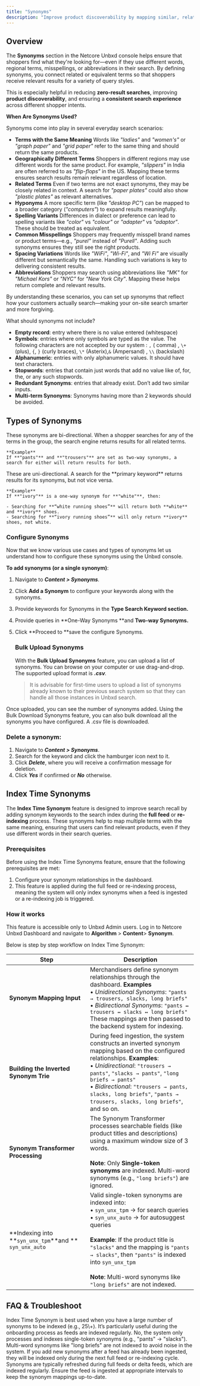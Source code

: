 ```yaml
---
title: "Synonyms"
description: "Improve product discoverability by mapping similar, related, or alternate search terms using synonyms feature."
---
```


## Overview

The **Synonyms** section in the Netcore Unbxd console helps ensure that shoppers find what they're looking for—even if they use different words, regional terms, misspellings, or abbreviations in their search. By defining synonyms, you connect related or equivalent terms so that shoppers receive relevant results for a variety of query styles.

This is especially helpful in reducing **zero-result searches**, improving **product discoverability**, and ensuring a **consistent search experience** across different shopper intents.

**When Are Synonyms Used?**

Synonyms come into play in several everyday search scenarios:

- **Terms with the Same Meaning**
  Words like _"ladies"_ and _"women's"_ or _"graph paper"_ and _"grid paper"_ refer to the same thing and should return the same products.
- **Geographically Different Terms**
  Shoppers in different regions may use different words for the same product. For example, _"slippers"_ in India are often referred to as _"flip-flops"_ in the US. Mapping these terms ensures search results remain relevant regardless of location.
- **Related Terms**
  Even if two terms are not exact synonyms, they may be closely related in context. A search for _"paper plates"_ could also show _"plastic plates"_ as relevant alternatives.
- **Hyponyms**
  A more specific term (like _"desktop PC"_) can be mapped to a broader category (_"computers"_) to expand results meaningfully.
- **Spelling Variants**
  Differences in dialect or preference can lead to spelling variants like _"color"_ vs _"colour"_ or _"adapter"_ vs _"adaptor"_. These should be treated as equivalent.
- **Common Misspellings**
  Shoppers may frequently misspell brand names or product terms—e.g., _"purel"_ instead of _"Purell"_. Adding such synonyms ensures they still see the right products.
- **Spacing Variations**
  Words like _"WiFi"_, _"Wi-Fi"_, and _"Wi Fi"_ are visually different but semantically the same. Handling such variations is key to delivering consistent results.
- **Abbreviations**
  Shoppers may search using abbreviations like _"MK"_ for _"Michael Kors"_ or _"NYC"_ for _"New York City"_. Mapping these helps return complete and relevant results.

By understanding these scenarios, you can set up synonyms that reflect how your customers actually search—making your on-site search smarter and more forgiving.

<Info>
  What should synonyms not include?

  - **Empty record**: entry where there is no value entered (whitespace)
  - **Symbols**: entries where only symbols are typed as the value. The following characters are not accepted by our system : `,` ( comma) , `\+` (plus), `{`, `}` (curly braces), `\*` (Asterix),`&` (Ampersand) , `\\` (backslash) 
  - **Alphanumeric**: entries with only alphanumeric values. It should have text characters.
  - **Stopwords**: entries that contain just words that add no value like of, for, the, or any such stopwords.
  - **Redundant Synonyms**: entries that already exist. Don’t add two similar inputs.
  - **Multi-term Synonyms**: Synonyms having more than 2 keywords should be avoided. 
</Info>

## Types of Synonyms

<Tabs>
  <Tab title="Two-Way Synonyms">
    These synonyms are bi-directional. When a shopper searches for any of the terms in the group, the search engine returns results for all related terms.

    **Example**
    If **"pants"** and **"trousers"** are set as two-way synonyms, a search for either will return results for both.
  </Tab>
  <Tab title="One-Way Synonyms">
    These are uni-directional. A search for the **primary keyword** returns results for its synonyms, but not vice versa.

    **Example**
    If **"ivory"** is a one-way synonym for **"white"**, then:

    - Searching for **“white running shoes”** will return both **white** and **ivory** shoes.
    - Searching for **“ivory running shoes”** will only return **ivory** shoes, not white.
  </Tab>
</Tabs>

### **Configure Synonyms**

Now that we know various use cases and types of synonyms let us understand how to configure these synonyms using the Unbxd console. 

**To add synonyms (or a single synonym)**:

1. Navigate to **_Content \> Synonyms_**_._
2. Click **Add a Synonym** to configure your keywords along with the synonyms.
3. Provide keywords for Synonyms in the **Type Search Keyword section.**
4. Provide queries in \*\*One-Way Synonyms \*\*and **Two-way Synonyms.**
5. Click \*\*Proceed to \*\*save the configure Synonyms.

   ### Bulk Upload Synonyms

   With the **Bulk Upload Synonyms** feature, you can upload a list of synonyms. You can browse on your computer or use drag-and-drop. The supported upload format is **_.csv_**_._ 

   > It is advisable for first-time users to upload a list of synonyms already known to their previous search system so that they can handle all those instances in Unbxd search. 

Once uploaded, you can see the number of synonyms added. Using the Bulk Download Synonyms feature, you can also bulk download all the synonyms you have configured. A .csv file is downloaded.

### **Delete a synonym**:

1. Navigate to **_Content \> Synonyms_**.
2. Search for the keyword and click the hamburger icon next to it. 
3. Click **_Delete_**, where you will receive a confirmation message for deletion. 
4. Click **_Yes_** if confirmed or **_No_** otherwise.

## **Index Time Synonyms**

The **Index Time Synonym** feature is designed to improve search recall by adding synonym keywords to the search index during the **full feed** or **re-indexing** process. These synonyms help to map multiple terms with the same meaning, ensuring that users can find relevant products, even if they use different words in their search queries.

### **Prerequisites**

Before using the Index Time Synonyms feature, ensure that the following prerequisites are met:

1. Configure your synonym relationships in the dashboard.
2. This feature is applied during the full feed or re-indexing process, meaning the system will only index synonyms when a feed is ingested or a re-indexing job is triggered.

### **How it works**

This feature is accessible only to Unbxd Admin users. Log in to Netcore Unbxd Dashboard and navigate to **Algorithm** \> **Content**\> **Synonym**.

Below is step by step workflow on Index Time Synonym:

| Step                                                   | Description                                                                                                                                                                                                                                                                                                                                                              |
| ------------------------------------------------------ | ------------------------------------------------------------------------------------------------------------------------------------------------------------------------------------------------------------------------------------------------------------------------------------------------------------------------------------------------------------------------ |
| **Synonym Mapping Input**                              | Merchandisers define synonym relationships through the dashboard. **Examples** <br />• _Unidirectional Synonyms_: `"pants → trousers, slacks, long briefs"`<br />• _Bidirectional Synonyms_: `"pants ↔ trousers ↔ slacks ↔ long briefs"` These mappings are then passed to the backend system for indexing.                                                              |
| **Building the Inverted Synonym Trie**                 | During feed ingestion, the system constructs an inverted synonym mapping based on the configured relationships. **Examples**: <br />• _Unidirectional_: `"trousers → pants"`, `"slacks → pants"`, `"long briefs → pants"` <br />• _Bidirectional_: `"trousers → pants, slacks, long briefs"`, `"pants → trousers, slacks, long briefs"`, and so on.                      |
| **Synonym Transformer Processing**                     | The Synonym Transformer processes searchable fields (like product titles and descriptions) using a maximum window size of 3 words.<br /><br /> **Note**: Only **Single-token synonyms** are indexed. Multi-word synonyms (e.g., `"long briefs"`) are ignored.                                                                                                            |
| **Indexing into **`syn_unx_tpm`**and ** `syn_unx_auto` | Valid single-token synonyms are indexed into: <br />• `syn_unx_tpm` → for search queries <br />• `syn_unx_auto` → for autosuggest queries <br /><br />**Example**: If the product title is `"slacks"` and the mapping is `"pants → slacks"`, then `"pants"` is indexed into `syn_unx_tpm`<br /><br />**Note**: Multi-word synonyms like `"long briefs"` are not indexed. |

## FAQ & Troubleshoot

<Accordion title="When should I use Index Time Synonym?">
  Index Time Synonym is best used when you have a large number of synonyms to be indexed (e.g., 25\+). It’s particularly useful during the onboarding process as feeds are indexed regularly.
</Accordion>

<Accordion title="Can I index multi-word synonyms?">
  No, the system only processes and indexes single-token synonyms (e.g., "pants" → "slacks"). Multi-word synonyms like "long briefs" are not indexed to avoid noise in the system.
</Accordion>

<Accordion title="What happens if I add synonyms after the feed is ingested?">
  If you add new synonyms after a feed has already been ingested, they will be indexed only during the next full feed or re-indexing cycle.
</Accordion>

<Accordion title="How often should I refresh the synonyms?">
  Synonyms are typically refreshed during full feeds or delta feeds, which are indexed regularly. Ensure the feed is ingested at appropriate intervals to keep the synonym mappings up-to-date.
</Accordion>
